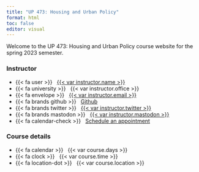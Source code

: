 ```yaml
---
title: "UP 473: Housing and Urban Policy"
format: html
toc: false
editor: visual
---
```


Welcome to the UP 473: Housing and Urban Policy course website for the spring 2023 semester.

::: home
::: {.grid .course-details}
::: {.g-col-8 .g-col-sm-8 .g-col-md-8}
### Instructor

-   {{< fa user >}}   [{{< var instructor.name >}}](%7B%7B%3C%20var%20instructor.url%20%3E%7D%7D)
-   {{< fa university >}}   {{< var instructor.office >}}
-   {{< fa envelope >}}   <a href="mailto:{{< var instructor.email >}}">{{< var instructor.email >}}</a>
-   {{< fa brands github >}}   [Github](%7B%7B%3C%20var%20instructor.github%20%3E%7D%7D)
-   {{< fa brands twitter >}}   [{{< var instructor.twitter >}}](https://www.twitter.com/%7B%7B%3C%20var%20instructor.twitter%20%3E%7D%7D)
-   {{< fa brands mastodon >}}   [{{< var instructor.mastodon >}}](%7B%7B%3C%20var%20instructor.mastodon%20%3E%7D%7D)
-   {{< fa calendar-check >}}   [Schedule an appointment](%7B%7B%3C%20var%20instructor.calendly_url%20%3E%7D%7D)
:::

::: {.g-col-4 .g-col-sm-4 .g-col-md-4}
### Course details

-   {{< fa calendar >}}   {{< var course.days >}}
-   {{< fa clock >}}   {{< var course.time >}}
-   {{< fa location-dot >}}   {{< var course.location >}}
:::
:::
:::
